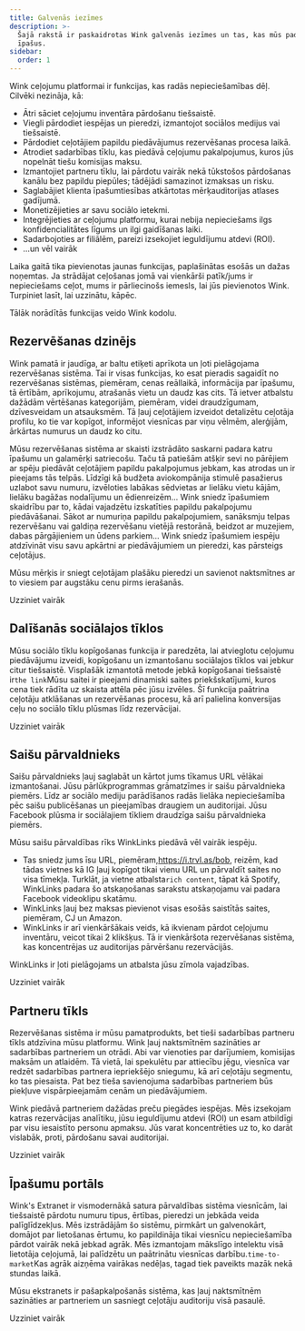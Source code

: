 ```yaml
---
title: Galvenās iezīmes
description: >-
  Šajā rakstā ir paskaidrotas Wink galvenās iezīmes un tas, kas mūs padara
  īpašus.
sidebar:
  order: 1
---
```


Wink ceļojumu platformai ir funkcijas, kas radās nepieciešamības dēļ. Cilvēki nezināja, kā:

* Ātri sāciet ceļojumu inventāra pārdošanu tiešsaistē.
* Viegli pārdodiet iespējas un pieredzi, izmantojot sociālos medijus vai tiešsaistē.
* Pārdodiet ceļotājiem papildu piedāvājumus rezervēšanas procesa laikā.
* Atrodiet sadarbības tīklu, kas piedāvā ceļojumu pakalpojumus, kuros jūs nopelnāt tiešu komisijas maksu.
* Izmantojiet partneru tīklu, lai pārdotu vairāk nekā tūkstošos pārdošanas kanālu bez papildu piepūles; tādējādi samazinot izmaksas un risku.
* Saglabājiet klienta īpašumtiesības atkārtotas mērķauditorijas atlases gadījumā.
* Monetizējieties ar savu sociālo ietekmi.
* Integrējieties ar ceļojumu platformu, kurai nebija nepieciešams ilgs konfidencialitātes līgums un ilgi gaidīšanas laiki.
* Sadarbojoties ar filiālēm, pareizi izsekojiet ieguldījumu atdevi (ROI).
* ...un vēl vairāk

Laika gaitā tika pievienotas jaunas funkcijas, paplašinātas esošās un dažas noņemtas. Ja strādājat ceļošanas jomā vai vienkārši patīk/jums ir nepieciešams ceļot, mums ir pārliecinošs iemesls, lai jūs pievienotos Wink. Turpiniet lasīt, lai uzzinātu, kāpēc.

Tālāk norādītās funkcijas veido Wink kodolu.

## Rezervēšanas dzinējs

Wink pamatā ir jaudīga, ar baltu etiķeti aprīkota un ļoti pielāgojama rezervēšanas sistēma. Tai ir visas funkcijas, ko esat pieradis sagaidīt no rezervēšanas sistēmas, piemēram, cenas reāllaikā, informācija par īpašumu, tā ērtībām, aprīkojumu, atrašanās vietu un daudz kas cits. Tā ietver atbalstu dažādām vērtēšanas kategorijām, piemēram, videi draudzīgumam, dzīvesveidam un atsauksmēm. Tā ļauj ceļotājiem izveidot detalizētu ceļotāja profilu, ko tie var kopīgot, informējot viesnīcas par viņu vēlmēm, alerģijām, ārkārtas numurus un daudz ko citu.

Mūsu rezervēšanas sistēma ar skaisti izstrādāto saskarni padara katru īpašumu un galamērķi satriecošu. Taču tā patiešām atšķir sevi no pārējiem ar spēju piedāvāt ceļotājiem papildu pakalpojumus jebkam, kas atrodas un ir pieejams tās telpās. Līdzīgi kā budžeta aviokompānija stimulē pasažierus uzlabot savu numuru, izvēloties labākas sēdvietas ar lielāku vietu kājām, lielāku bagāžas nodalījumu un ēdienreizēm... Wink sniedz īpašumiem skaidrību par to, kādai vajadzētu izskatīties papildu pakalpojumu piedāvāšanai. Sākot ar numuriņa papildu pakalpojumiem, sanāksmju telpas rezervēšanu vai galdiņa rezervēšanu vietējā restorānā, beidzot ar muzejiem, dabas pārgājieniem un ūdens parkiem... Wink sniedz īpašumiem iespēju atdzīvināt visu savu apkārtni ar piedāvājumiem un pieredzi, kas pārsteigs ceļotājus.

Mūsu mērķis ir sniegt ceļotājam plašāku pieredzi un savienot naktsmītnes ar to viesiem par augstāku cenu pirms ierašanās.

<LinkButton href="/booking-engine/in-a-nutshell">
  Uzziniet vairāk
</LinkButton>


## Dalīšanās sociālajos tīklos

Mūsu sociālo tīklu kopīgošanas funkcija ir paredzēta, lai atvieglotu ceļojumu piedāvājumu izveidi, kopīgošanu un izmantošanu sociālajos tīklos vai jebkur citur tiešsaistē. Visplašāk izmantotā metode jebkā kopīgošanai tiešsaistē ir`the link`Mūsu saitei ir pieejami dinamiski saites priekšskatījumi, kuros cena tiek rādīta uz skaista attēla pēc jūsu izvēles. Šī funkcija paātrina ceļotāju atklāšanas un rezervēšanas procesu, kā arī palielina konversijas ceļu no sociālo tīklu plūsmas līdz rezervācijai.

<LinkButton href="/studio/shareable-links">
  Uzziniet vairāk
</LinkButton>


## Saišu pārvaldnieks

Saišu pārvaldnieks ļauj saglabāt un kārtot jums tīkamus URL vēlākai izmantošanai. Jūsu pārlūkprogrammas grāmatzīmes ir saišu pārvaldnieka piemērs. Līdz ar sociālo mediju parādīšanos radās lielāka nepieciešamība pēc saišu publicēšanas un pieejamības draugiem un auditorijai. Jūsu Facebook plūsma ir sociālajiem tīkliem draudzīga saišu pārvaldnieka piemērs.

Mūsu saišu pārvaldības rīks WinkLinks piedāvā vēl vairāk iespēju.

* Tas sniedz jums īsu URL, piemēram,<https://i.trvl.as/bob>, reizēm, kad tādas vietnes kā IG ļauj kopīgot tikai vienu URL un pārvaldīt saites no visa tīmekļa. Turklāt, ja vietne atbalsta`rich content`, tāpat kā Spotify, WinkLinks padara šo atskaņošanas sarakstu atskaņojamu vai padara Facebook videoklipu skatāmu.
* WinkLinks ļauj bez maksas pievienot visas esošās saistītās saites, piemēram, CJ un Amazon.
* WinkLinks ir arī vienkāršākais veids, kā ikvienam pārdot ceļojumu inventāru, veicot tikai 2 klikšķus. Tā ir vienkāršota rezervēšanas sistēma, kas koncentrējas uz auditorijas pārvēršanu rezervācijās.

WinkLinks ir ļoti pielāgojams un atbalsta jūsu zīmola vajadzības.

<LinkButton href="/link-manager/wink-links">
  Uzziniet vairāk
</LinkButton>


## Partneru tīkls

Rezervēšanas sistēma ir mūsu pamatprodukts, bet tieši sadarbības partneru tīkls atdzīvina mūsu platformu. Wink ļauj naktsmītnēm sazināties ar sadarbības partneriem un otrādi. Abi var vienoties par darījumiem, komisijas maksām un atlaidēm. Tā vietā, lai spekulētu par attiecību jēgu, viesnīca var redzēt sadarbības partnera iepriekšējo sniegumu, kā arī ceļotāju segmentu, ko tas piesaista. Pat bez tieša savienojuma sadarbības partneriem būs piekļuve vispārpieejamām cenām un piedāvājumiem.

Wink piedāvā partneriem dažādas preču piegādes iespējas. Mēs izsekojam katras rezervācijas analītiku, jūsu ieguldījumu atdevi (ROI) un esam atbildīgi par visu iesaistīto personu apmaksu. Jūs varat koncentrēties uz to, ko darāt vislabāk, proti, pārdošanu savai auditorijai.

<LinkButton href="/studio/what-is-studio">
  Uzziniet vairāk
</LinkButton>


## Īpašumu portāls

Wink's Extranet ir vismodernākā satura pārvaldības sistēma viesnīcām, lai tiešsaistē pārdotu numuru tipus, ērtības, pieredzi un jebkāda veida palīglīdzekļus. Mēs izstrādājām šo sistēmu, pirmkārt un galvenokārt, domājot par lietošanas ērtumu, ko papildināja tikai viesnīcu nepieciešamība pārdot vairāk nekā jebkad agrāk. Mēs izmantojam mākslīgo intelektu visā lietotāja ceļojumā, lai palīdzētu un paātrinātu viesnīcas darbību.`time-to-market`Kas agrāk aizņēma vairākas nedēļas, tagad tiek paveikts mazāk nekā stundas laikā.

Mūsu ekstranets ir pašapkalpošanās sistēma, kas ļauj naktsmītnēm sazināties ar partneriem un sasniegt ceļotāju auditoriju visā pasaulē.

<LinkButton href="/extranet/what-is-extranet">
  Uzziniet vairāk
</LinkButton>

